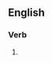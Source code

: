 ==English==

===Verb===
{{head|en|present participle}}

# {{present participle of|globalize|lang=en|nocat=1}}